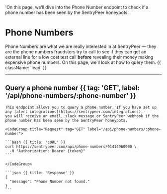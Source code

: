   'On this page, we’ll dive into the Phone Number endpoint to check if a phone number has been seen by the SentryPeer honeypots.'

# Phone Numbers

Phone Numbers are what we are really interested in at SentryPeer — they are the phone numbers fraudsters try to call to see if they can get an external line for a low cost test call **before** revealing their money making expensive phone numbers. On this page, we'll look at how to query them. {{ className: 'lead' }}

---

## Query a phone number {{ tag: 'GET', label: '/api/phone-numbers/:phone-number' }}

<Row>
  <Col>

    This endpoint allows you to query a phone number. If you have set up any [alert integrations](https://sentrypeer.com/integrations),
    you will receive an email, slack message or SentryPeer webhook if the phone number has been seen by the SentryPeer honeypots.

  </Col>
  <Col sticky>

    <CodeGroup title="Request" tag="GET" label="/api/phone-numbers/:phone-number">

    ```bash {{ title: 'cURL' }}
    curl https://sentrypeer.com/api/phone-numbers/01414960000 \
      -H "Authorization: Bearer {token}"
    ```

    </CodeGroup>

    ```json {{ title: 'Response' }}
    {
      "message": "Phone Number not found."
    }
    ```

  </Col>
</Row>
